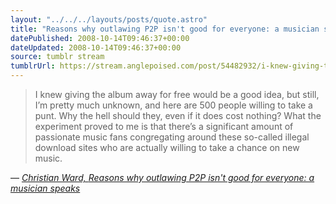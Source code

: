 ```yaml
---
layout: "../../../layouts/posts/quote.astro"
title: "Reasons why outlawing P2P isn't good for everyone: a musician speaks"
datePublished: 2008-10-14T09:46:37+00:00
dateUpdated: 2008-10-14T09:46:37+00:00
source: tumblr stream
tumblrUrl: https://stream.anglepoised.com/post/54482932/i-knew-giving-the-album-away-for-free-would-be-a
---
```


> I knew giving the album away for free would be a good idea, but still, I’m pretty much unknown, and here are 500 people willing to take a punt. Why the hell should they, even if it does cost nothing? What the experiment proved to me is that there’s a significant amount of passionate music fans congregating around these so-called illegal download sites who are actually willing to take a chance on new music.

— <cite>[Christian Ward, _Reasons why outlawing P2P isn't good for everyone: a musician speaks_](http://drownedinsound.com/news/4135420)</cite>
